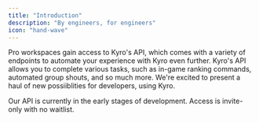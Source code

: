 ```yaml
---
title: "Introduction"
description: "By engineers, for engineers"
icon: "hand-wave"
---
```


Pro workspaces gain access to Kyro's API, which comes with a variety of endpoints to automate your experience with Kyro even further. Kyro's API allows you to complete various tasks, such as in-game ranking commands, automated group shouts, and so much more. We're excited to present a haul of new possiiblities for developers, using Kyro.

<Info>Our API is currently in the early stages of development. Access is invite-only with no waitlist.</Info>
